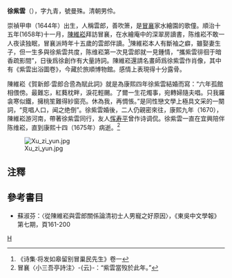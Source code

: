 '''徐紫雲'''（{{bd|1644年||1675年}}），字九青，號曼殊。清朝男伶。

崇禎甲申（1644年）出生，人稱雲郎，善吹箫，是[[冒襄|冒襄]]家水繪園的歌僮。順治十五年(1658年)十一月，[[陳維崧|陳維崧]]拜訪冒襄，在水繪庵中的深翠房讀書，陈维崧不敢一人夜读独眠，冒襄派時年十五歲的雲郎伴讀。<ref>《诗集‧将发如皋留别冒巢民先生》卷一</ref>陳維崧本人有斷袖之癖，雖娶妻生子，但一生多與徐紫雲共度，陈维崧第一次見雲郎就一見鍾情，“攜紫雲徘徊于暗香疏影間”，日後爲徐創作有大量詩詞。陳維崧還請名畫師爲徐紫雲作肖像，其中有《紫雲出浴圖卷》，今藏於旅順博物館。感情上表現得十分露骨。

陳維崧《賀新郎·雲郎合巹為賦此詞》就是為康熙四年徐紫雲結婚而寫：“六年孤館相偎傍。最難忘，紅蕤枕畔，淚花輕颺。了爾一生花燭事，宛轉婦隨夫唱。只我羅衾寒似鐵，擁桃笙難得紗窗亮。休為我，再惆悵。”是同性戀文學上極具文采的一闋詞，“竞唱人口，闻之绝倒”。徐紫雲婚後，二人仍親密來往，康熙九年（1670），陳維崧游河南，帶著徐紫雲同行，友人[[恽寿平|恽寿平]]曾作诗调侃。徐紫雲一直在宜興陪伴陈维崧，直到康熙十四（1675年）病逝。<ref>冒襄〈小三吾亭詩注〉-{云}-：“紫雲當歿於此年。”</ref>

[[File:Xu_zi_yun.jpg|thumb]]

==注釋==
{{reflist}}
==參考書目==
* 蘇淑芬：〈從陳維崧與雲郎關係論清初士人男寵之好原因〉，《東吳中文學報》第七期，頁161-200
[[category:清朝藝術家|H]]